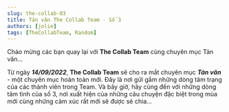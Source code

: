 ```yaml
---
slug: the-collab-03
title: Tản văn The Collab Team - Số 3
authors: [jolie]
tags: [TheCollabTeam, Random]
---
```



Chào mừng các bạn quay lại với **The Collab Team** cùng chuyên mục Tản văn...

<!-- truncate -->

Từ ngày **_14/09/2022_**, **The Collab Team** sẽ cho ra mắt chuyên mục **_Tản văn_** - một chuyên mục hoàn toàn mới.
Đây là nơi gửi gắm những dòng tâm trạng của các thành viên trong Team. Và bây giờ, hãy cùng đến với những dòng tâm tình
của số 3, nơi xuất hiện của những câu chuyện đặc biệt trong mùa mới cùng những cảm xúc rất mới sẽ được sẻ chia...

<Tabs lazy>
  <TabItem value="no1" label="Kỳ 1">
    <FirstPost />
  </TabItem>
  <TabItem value="no2" label="Kỳ 2" default>
    <SecondPost />
  </TabItem>
</Tabs>
<View />

